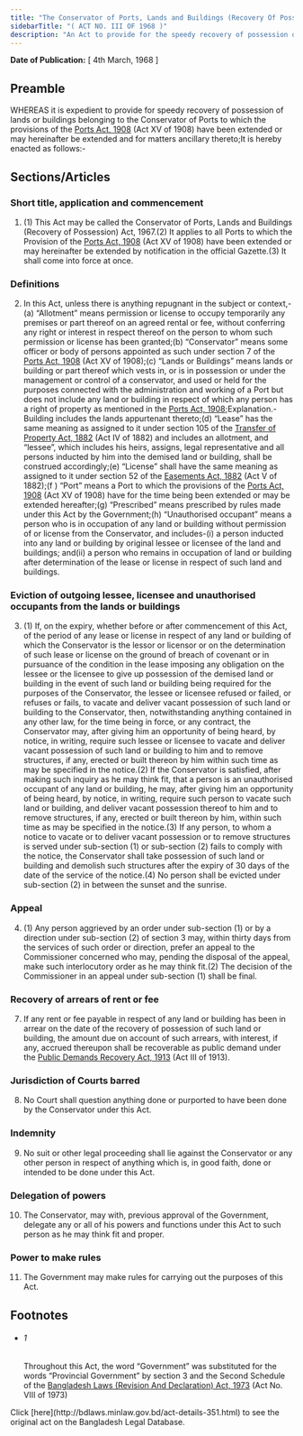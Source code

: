 ```yaml
---
title: "The Conservator of Ports, Lands and Buildings (Recovery Of Possession) Act, 1967 (East Pakistan Act)"
sidebarTitle: "( ACT NO. III OF 1968 )"
description: "An Act to provide for the speedy recovery of possession of lands and buildings belonging to the Conservator of Ports by evicting the outgoing lessees, licensees, and unauthorised occupants therefrom.1♣"
---
```


**Date of Publication:** [ 4th March, 1968 ]

## Preamble

WHEREAS it is expedient to provide for speedy recovery of possession of lands or buildings belonging to the Conservator of Ports to which the provisions of the [Ports Act, 1908](/laws/volume-6/act-89 "Ports Act, 1908") (Act XV of 1908) have been extended or may hereinafter be extended and for matters ancillary thereto;It is hereby enacted as follows:-

## Sections/Articles

### Short title, application and commencement

1. (1) This Act may be called the Conservator of Ports, Lands and Buildings (Recovery of Possession) Act, 1967.(2) It applies to all Ports to which the Provision of the [Ports Act, 1908](/laws/volume-6/act-89 "Ports Act, 1908") (Act XV of 1908) have been extended or may hereinafter be extended by notification in the official Gazette.(3) It shall come into force at once.

### Definitions

2. In this Act, unless there is anything repugnant in the subject or context,-(a) “Allotment” means permission or license to occupy temporarily any premises or part thereof on an agreed rental or fee, without conferring any right or interest in respect thereof on the person to whom such permission or license has been granted;(b) “Conservator” means some officer or body of persons appointed as such under section 7 of the [Ports Act, 1908](/laws/volume-6/act-89 "Ports Act, 1908") (Act XV of 1908);(c) “Lands or Buildings” means lands or building or part thereof which vests in, or is in possession or under the management or control of a conservator, and used or held for the purposes connected with the administration and working of a Port but does not include any land or building in respect of which any person has a right of property as mentioned in the [Ports Act, 1908](/laws/volume-6/act-89 "Ports Act, 1908");Explanation.- Building includes the lands appurtenant thereto;(d) “Lease” has the same meaning as assigned to it under section 105 of the [Transfer of Property Act, 1882](/laws/volume-3/act-48 "Transfer of Property Act, 1882") (Act IV of 1882) and includes an allotment, and “lessee”, which includes his heirs, assigns, legal representative and all persons inducted by him into the demised land or building, shall be construed accordingly;(e) “License” shall have the same meaning as assigned to it under section 52 of the [Easements Act, 1882](/laws/volume-3/act-49 "Easements Act, 1882") (Act V of 1882);(f ) “Port” means a Port to which the provisions of the [Ports Act, 1908](/laws/volume-6/act-89 "Ports Act, 1908") (Act XV of 1908) have for the time being been extended or may be extended hereafter;(g) “Prescribed” means prescribed by rules made under this Act by the Government;(h) “Unauthorised occupant” means a person who is in occupation of any land or building without permission of or license from the Conservator, and includes-(i) a person inducted into any land or building by original lessee or licensee of the land and buildings; and(ii) a person who remains in occupation of land or building after determination of the lease or license in respect of such land and buildings.

### Eviction of outgoing lessee, licensee and unauthorised occupants from the lands or buildings

3. (1) If, on the expiry, whether before or after commencement of this Act, of the period of any lease or license in respect of any land or building of which the Conservator is the lessor or licensor or on the determination of such lease or license on the ground of breach of covenant or in pursuance of the condition in the lease imposing any obligation on the lessee or the licensee to give up possession of the demised land or building in the event of such land or building being required for the purposes of the Conservator, the lessee or licensee refused or failed, or refuses or fails, to vacate and deliver vacant possession of such land or building to the Conservator, then, notwithstanding anything contained in any other law, for the time being in force, or any contract, the Conservator may, after giving him an opportunity of being heard, by notice, in writing, require such lessee or licensee to vacate and deliver vacant possession of such land or building to him and to remove structures, if any, erected or built thereon by him within such time as may be specified in the notice.(2) If the Conservator is satisfied, after making such inquiry as he may think fit, that a person is an unauthorised occupant of any land or building, he may, after giving him an opportunity of being heard, by notice, in writing, require such person to vacate such land or building, and deliver vacant possession thereof to him and to remove structures, if any, erected or built thereon by him, within such time as may be specified in the notice.(3) If any person, to whom a notice to vacate or to deliver vacant possession or to remove structures is served under sub-section (1) or sub-section (2) fails to comply with the notice, the Conservator shall take possession of such land or building and demolish such structures after the expiry of 30 days of the date of the service of the notice.(4) No person shall be evicted under sub-section (2) in between the sunset and the sunrise.

### Appeal

4. (1) Any person aggrieved by an order under sub-section (1) or by a direction under sub-section (2) of section 3 may, within thirty days from the services of such order or direction, prefer an appeal to the Commissioner concerned who may, pending the disposal of the appeal, make such interlocutory order as he may think fit.(2) The decision of the Commissioner in an appeal under sub-section (1) shall be final.

### Recovery of arrears of rent or fee

7. If any rent or fee payable in respect of any land or building has been in arrear on the date of the recovery of possession of such land or building, the amount due on account of such arrears, with interest, if any, accrued thereupon shall be recoverable as public demand under the [Public Demands Recovery Act, 1913](/laws/volume-6/act-98 "Public Demands Recovery Act, 1913 ") (Act III of 1913).

### Jurisdiction of Courts barred

8. No Court shall question anything done or purported to have been done by the Conservator under this Act.

### Indemnity

9. No suit or other legal proceeding shall lie against the Conservator or any other person in respect of anything which is, in good faith, done or intended to be done under this Act.

### Delegation of powers

10. The Conservator, may with, previous approval of the Government, delegate any or all of his powers and functions under this Act to such person as he may think fit and proper.

### Power to make rules

11. The Government may make rules for carrying out the purposes of this Act.

## Footnotes

- ###### 1

  Throughout this Act, the word “Government” was substituted for the words “Provincial Government” by section 3 and the Second Schedule of the [Bangladesh Laws (Revision And Declaration) Act, 1973](/laws/volume-17/act-430 "Bangladesh Laws (Revision And Declaration) Act, 1973") (Act No. VIII of 1973)

<Note>
  Click [here](http://bdlaws.minlaw.gov.bd/act-details-351.html) to see the original act on the Bangladesh Legal Database.
</Note>
